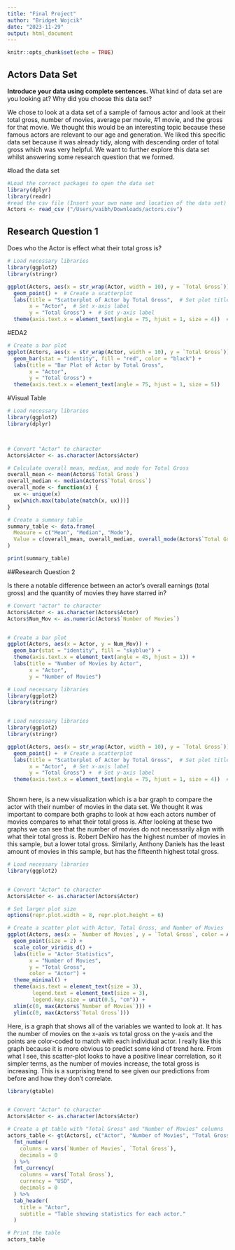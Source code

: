 ---
title: "Final Project"
author: "Bridget Wojcik"
date: "2023-11-29"
output: html_document
---

```{r setup, include=FALSE}
knitr::opts_chunk$set(echo = TRUE)
```

## Actors Data Set
**Introduce your data using complete sentences.**  What kind of data set are you looking at? Why did you choose this data set?

We chose to look at a data set of a sample of famous actor and look at their total gross, number of movies, average per movie, #1 movie, and the gross for that movie. We thought this would be an interesting topic because these famous actors are relevant to our age and generation. We liked this specific data set because it was already tidy, along with descending order of total gross which was very helpful. We want to further explore this data set whilst answering some research question that we formed. 

#load the data set
```{r actors}
#Load the correct packages to open the data set
library(dplyr) 
library(readr)
#read the csv file (Insert your own name and location of the data set) 
Actors <- read_csv ("/Users/vaibh/Downloads/actors.csv")
```

## Research Question 1

Does who the Actor is effect what their total gross is?

```{r pressure, echo=FALSE}
# Load necessary libraries
library(ggplot2)
library(stringr)  

ggplot(Actors, aes(x = str_wrap(Actor, width = 10), y = `Total Gross`)) +
  geom_point() +  # Create a scatterplot
  labs(title = "Scatterplot of Actor by Total Gross",  # Set plot title
       x = "Actor",  # Set x-axis label
       y = "Total Gross") +  # Set y-axis label
  theme(axis.text.x = element_text(angle = 75, hjust = 1, size = 4))  # Adjust x-axis text angle and size
```

#EDA2
```{r, echo= FALSE}
# Create a bar plot
ggplot(Actors, aes(x = str_wrap(Actor, width = 10), y = `Total Gross`)) +
  geom_bar(stat = "identity", fill = "red", color = "black") +
  labs(title = "Bar Plot of Actor by Total Gross",
       x = "Actor",
       y = "Total Gross") +
  theme(axis.text.x = element_text(angle = 75, hjust = 1, size = 5))


```
#Visual Table 

```{r}
# Load necessary libraries
library(ggplot2)
library(dplyr)



# Convert "Actor" to character
Actors$Actor <- as.character(Actors$Actor)

# Calculate overall mean, median, and mode for Total Gross
overall_mean <- mean(Actors$`Total Gross`)
overall_median <- median(Actors$`Total Gross`)
overall_mode <- function(x) {
  ux <- unique(x)
  ux[which.max(tabulate(match(x, ux)))]
}

# Create a summary table
summary_table <- data.frame(
  Measure = c("Mean", "Median", "Mode"),
  Value = c(overall_mean, overall_median, overall_mode(Actors$`Total Gross`))
)

print(summary_table)


```


##Research Question 2 

Is there a notable difference between an actor's overall earnings (total gross) and the quantity of movies they have starred in? 

```{r}
# Convert "actor" to character
Actors$Actor <- as.character(Actors$Actor)
Actors$Num_Mov <- as.numeric(Actors$`Number of Movies`)


# Create a bar plot
ggplot(Actors, aes(x = Actor, y = Num_Mov)) +
  geom_bar(stat = "identity", fill = "skyblue") +
  theme(axis.text.x = element_text(angle = 45, hjust = 1)) +
  labs(title = "Number of Movies by Actor",
       x = "Actor",
       y = "Number of Movies")

# Load necessary libraries
library(ggplot2)
library(stringr)  


# Load necessary libraries
library(ggplot2)
library(stringr)  

ggplot(Actors, aes(x = str_wrap(Actor, width = 10), y = `Total Gross`)) +
  geom_point() +  # Create a scatterplot
  labs(title = "Scatterplot of Actor by Total Gross",  # Set plot title
       x = "Actor",  # Set x-axis label
       y = "Total Gross") +  # Set y-axis label
  theme(axis.text.x = element_text(angle = 75, hjust = 1, size = 4))  # Adjust x-axis text angle and size
        
```
Shown here, is a new visualization which is a bar graph to compare the actor with their number of movies in the data set. We thought it was important to compare both graphs to look at how each actors number of movies compares to what their total gross is. After looking at these two graphs we can see that the number of movies do not necessarily align with what their total gross is. Robert DeNiro has the highest number of movies in this sample, but a lower total gross. Similarly, Anthony Daniels has the least amount of movies in this sample, but has the fifteenth highest total gross. 

```{r}
# Load necessary libraries
library(ggplot2)


# Convert "Actor" to character
Actors$Actor <- as.character(Actors$Actor)

# Set larger plot size
options(repr.plot.width = 8, repr.plot.height = 6)

# Create a scatter plot with Actor, Total Gross, and Number of Movies
ggplot(Actors, aes(x = `Number of Movies`, y = `Total Gross`, color = Actor)) +
  geom_point(size = 2) +
  scale_color_viridis_d() +
  labs(title = "Actor Statistics",
       x = "Number of Movies",
       y = "Total Gross",
       color = "Actor") +
  theme_minimal() +
  theme(axis.text = element_text(size = 3),
        legend.text = element_text(size = 3),
        legend.key.size = unit(0.5, "cm")) +
  xlim(c(0, max(Actors$`Number of Movies`))) +
  ylim(c(0, max(Actors$`Total Gross`)))
```

Here, is a graph that shows all of the variables we wanted to look at. It has the number of movies on the x-axis vs total gross on the y-axis and the points are color-coded to match with each individual actor. I really like this graph because it is more obvious to predict some kind of trend here. From what I see, this scatter-plot looks to have a positive linear correlation, so it simpler terms, as the number of movies increase, the total gross is increasing. This is a surprising trend to see given our predictions from before and how they don't correlate. 

```{r}
library(gtable)


# Convert "Actor" to character
Actors$Actor <- as.character(Actors$Actor)

# Create a gt table with "Total Gross" and "Number of Movies" columns
actors_table <- gt(Actors[, c("Actor", "Number of Movies", "Total Gross")]) %>%
  fmt_number(
    columns = vars(`Number of Movies`, `Total Gross`),
    decimals = 0
  ) %>%
  fmt_currency(
    columns = vars(`Total Gross`),
    currency = "USD",
    decimals = 0
  ) %>%
  tab_header(
    title = "Actor",
    subtitle = "Table showing statistics for each actor."
  )

# Print the table
actors_table




```

